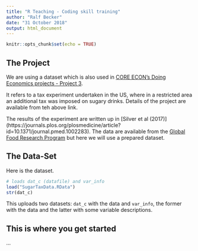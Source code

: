 ---
title: "R Teaching - Coding skill training"
author: "Ralf Becker"
date: "31 October 2018"
output: html_document
---

```{r setup, include=FALSE}
knitr::opts_chunk$set(echo = TRUE)
```

## The Project

We are using a dataset which is also used in [CORE ECON's Doing Economics projects - Project 3](https://www.core-econ.org/doing-economics/book/text/03-01.html).

It refers to a tax experiment undertaken in the US, where in a restricted area an additional tax was imposed on sugary drinks. Details of the project are available from teh above link.

The results of the experiment are written up in [Silver et al (2017)] (https://journals.plos.org/plosmedicine/article?id=10.1371/journal.pmed.1002283). The data are available from the [Global Food Research Program](http://globalfoodresearchprogram.web.unc.edu/research-in-the-united-states/u-s-policy-evaluations/berkeley-ssb-tax/) but here we will use a prepared dataset.

## The Data-Set

Here is the dataset.

```{r}
# loads dat_c (datafile) and var_info
load("SugarTaxData.RData") 
str(dat_c)
```

This uploads two datasets: `dat_c` with the data and `var_info`, the former with the data and the latter with some variable descriptions.

## This is where you get started

...